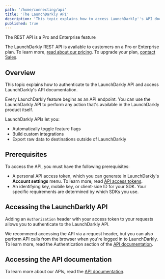 ```yaml
---
path: '/home/connecting/api'
title: 'The LaunchDarkly API'
description: 'This topic explains how to access LaunchDarkly''s API documentation.'
published: true
---
```


<Callout intent="primary">
<CalloutTitle>The REST API is a Pro and Enterprise feature</CalloutTitle>
<CalloutDescription>

The LaunchDarkly REST API is available to customers on a Pro or Enterprise plan. To learn more, [read about our pricing](https://launchdarkly.com/pricing/). To upgrade your plan, [contact Sales](https://launchdarkly.com/contact-sales/).

</CalloutDescription>
</Callout>

## Overview

This topic explains how to authenticate to the LaunchDarkly API and access LaunchDarkly's API documentation.

Every LaunchDarkly feature begins as an API endpoint. You can use the LaunchDarkly API to perform any action that's available in the LaunchDarkly product itself.

LaunchDarkly APIs let you:

* Automatically toggle feature flags
* Build custom integrations
* Export raw data to destinations outside of LaunchDarkly

## Prerequisites

To access the API, you must have the following prerequisites:

* A personal API access token, which you can generate in LaunchDarkly's **Account settings** menu. To learn more, read [API access tokens](/home/account-security/api-access-tokens).
* An identifying key, mobile key, or client-side ID for your SDK. Your specific requirements are determined by which SDKs you use.

## Accessing the LaunchDarkly API

Adding an `Authorization` header with your access token to your requests allows you to authenticate to the LaunchDarkly API.

We recommend accessing the API via a request header, but you can also perform API calls from the browser when you're logged in to LaunchDarkly. To learn more, read the Authentication section of the [API documentation](https://apidocs.launchdarkly.com/#section/Authentication).

## Accessing the API documentation

To learn more about our APIs, read the [API documentation](https://apidocs.launchdarkly.com/).
